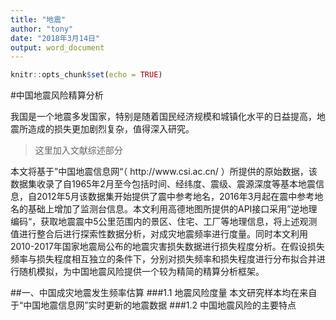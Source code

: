 ```yaml
---
title: "地震"
author: "tony"
date: "2018年3月14日"
output: word_document
---
```


```r
knitr::opts_chunk$set(echo = TRUE)
```

#中国地震风险精算分析

我国是一个地震多发国家，特别是随着国民经济规模和城镇化水平的日益提高，地震所造成的损失更加剧烈复杂，值得深入研究。

> 这里加入文献综述部分

本文将基于”中国地震信息网“（ http://www.csi.ac.cn/ ）所提供的原始数据，该数据集收录了自1965年2月至今包括时间、经纬度、震级、震源深度等基本地震信息，自2012年5月该数据集开始提供了震中参考地名，2016年3月起在震中参考地名的基础上增加了监测台信息。本文利用高德地图所提供的API接口采用”逆地理编码“，获取地震震中5公里范围内的景区、住宅、工厂等地理信息，将上述观测值进行整合后进行探索性数据分析，对成灾地震频率进行度量。同时本文利用2010-2017年国家地震局公布的地震灾害损失数据进行损失程度分析。在假设损失频率与损失程度相互独立的条件下，分别对损失频率和损失程度进行分布拟合并进行随机模拟，为中国地震风险提供一个较为精简的精算分析框架。

##一、中国成灾地震发生频率估算
###1.1 地震风险度量
本文研究样本均在来自于“中国地震信息网”实时更新的地震数据
###1.2 中国地震风险的主要特点

